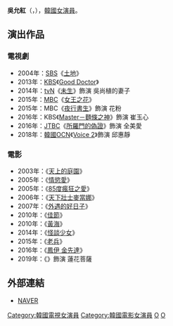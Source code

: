 {{藝人
|姓名 = 吳允紅
|類型 = 女演員
|圖片 = 
|圖片尺寸 = 
|圖片簡介 = 
|本名 = 
|外文名 = 오윤홍
|外文 = ko
|羅馬拼音 = Oh Yun Hong
|英文名 =
|暱稱 =
|其他藝名 = 
|國籍 = {{KOR}}
|出生日期 = {{birth_date_and_age|1971|8|9}}
|出生地點 = {{KOR}}
|宗教信仰 = 
|語言 = [[韓語|韓語]]
|職業 = [[演員|演員]]
|教育程度 = [[西江大學|西江大學]]哲學系
|出道作品 = 
|出道日期 = 1997年
|代表作品 = 
|活躍年代 =
|唱片公司 = 
|經紀公司 = 
|相關團體 = 
|網站 = 
}}

'''吳允紅'''（{{lang-ko|'''오윤홍'''}}，{{bd|1971年|8月9日}}），[[韓國|韓國]][[女演員|女演員]]。

== 演出作品 ==
=== 電視劇 ===
*2004年：[[SBS_(韓國)|SBS]]《[[土地_(韓國電視劇)|土地]]》
*2013年：[[韓國放送公社|KBS]]《[[Good_Doctor|Good Doctor]]》
*2014年：[[tvN|tvN]]《[[未生|未生]]》飾演 吳尚植的妻子
*2015年：[[文化廣播_(韓國)|MBC]]《[[女王之花|女王之花]]》
*2015年：MBC《[[夜行書生|夜行書生]]》飾演 花粉
*2016年：KBS《[[Master－麵條之神|Master－麵條之神]]》飾演 崔玉心
*2016年：[[JTBC|JTBC]]《[[所羅門的偽證_(韓國電視劇)|所羅門的偽證]]》飾演 全美愛
*2018年：[[韓國|韓國]][[OCN_(頻道)|OCN]]《[[Voice_2|Voice 2]]》飾演 邱惠靜

=== 電影 ===
*2003年：《[[天上的庭園|天上的庭園]]》
*2005年：《[[情慾愛|情慾愛]]》
*2005年：《[[85度瘋狂之愛|85度瘋狂之愛]]》
*2006年：《[[天下壯士麥當娜|天下壯士麥當娜]]》
*2007年：《[[外遇的好日子|外遇的好日子]]》
*2010年：《[[佳節_(電影)|佳節]]》
*2010年：《[[黃海_(電影)|黃海]]》
*2014年：《[[怪談少女|怪談少女]]》
*2015年：《[[老兵_(電影)|老兵]]》
*2016年：《[[鳳伊_金先達|鳳伊 金先達]]》
*2019年：《{{link-ko|娑婆訶|사바하}}》飾演 蓮花菩薩

== 外部連結 ==
*[http://people.search.naver.com/search.naver?where=nexearch&sm=tab_ppn&query=%EC%98%A4%EC%9C%A4%ED%99%8D&os=119409&ie=utf8&key=PeopleService NAVER]{{Wayback|url=http://people.search.naver.com/search.naver?where=nexearch&sm=tab_ppn&query=%EC%98%A4%EC%9C%A4%ED%99%8D&os=119409&ie=utf8&key=PeopleService |date=20150712082239 }}{{ko}}

{{DEFAULTSORT:Oh Yun Hong}}
[[Category:韓國電視女演員|Category:韓國電視女演員]]
[[Category:韓國電影女演員|Category:韓國電影女演員]]
[[Category:西江大學校友|O]]
[[Category:吳姓|O]]